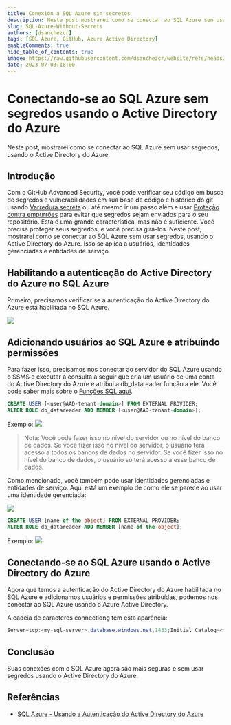 ```yaml
---
title: Conexión a SQL Azure sin secretos
description: Neste post mostrarei como se conectar ao SQL Azure sem usar segredos, usando o Active Directory do Azure.
slug: SQL-Azure-Without-Secrets
authors: [dsanchezcr]
tags: [SQL Azure, GitHub, Azure Active Directory]
enableComments: true
hide_table_of_contents: true
image: https://raw.githubusercontent.com/dsanchezcr/website/refs/heads/main/static/img/blog/2023-07-03-SQLAzureWithoutSecrets/SQLAzureWithoutSecrets.jpg
date: 2023-07-03T18:00
---
```

# Conectando-se ao SQL Azure sem segredos usando o Active Directory do Azure

Neste post, mostrarei como se conectar ao SQL Azure sem usar segredos, usando o Active Directory do Azure.

<!--truncate-->

## Introdução

Com o GitHub Advanced Security, você pode verificar seu código em busca de segredos e vulnerabilidades em sua base de código e histórico do git usando [Varredura secreta](https://docs.github.com/code-security/secret-scanning/about-secret-scanning) ou até mesmo ir um passo além e usar [Proteção contra empurrões](https://docs.github.com/enterprise-cloud@latest/code-security/secret-scanning/protecting-pushes-with-secret-scanning) para evitar que segredos sejam enviados para o seu repositório. Esta é uma grande característica, mas não é suficiente. Você precisa proteger seus segredos, e você precisa girá-los. Neste post, mostrarei como se conectar ao SQL Azure sem usar segredos, usando o Active Directory do Azure. Isso se aplica a usuários, identidades gerenciadas e entidades de serviço.

## Habilitando a autenticação do Active Directory do Azure no SQL Azure

Primeiro, precisamos verificar se a autenticação do Active Directory do Azure está habilitada no SQL Azure.

![](pathname:///img/blog/2023-07-03-SQLAzureWithoutSecrets/AADEnabledSQLServer.jpg)

## Adicionando usuários ao SQL Azure e atribuindo permissões

Para fazer isso, precisamos nos conectar ao servidor do SQL Azure usando o SSMS e executar a consulta a seguir que cria um usuário de uma conta do Active Directory do Azure e atribui a db_datareader função a ele. Você pode saber mais sobre o [Funções SQL aqui](https://learn.microsoft.com/sql/relational-databases/security/authentication-access/database-level-roles?view=sql-server-ver16#fixed-database-roles).

```sql
CREATE USER [<user@AAD-tenant-domain>] FROM EXTERNAL PROVIDER;
ALTER ROLE db_datareader ADD MEMBER [<user@AAD-tenant-domain>];
```

Exemplo:
![](pathname:///img/blog/2023-07-03-SQLAzureWithoutSecrets/AddingUser.jpg)

> Nota: Você pode fazer isso no nível do servidor ou no nível do banco de dados. Se você fizer isso no nível do servidor, o usuário terá acesso a todos os bancos de dados no servidor. Se você fizer isso no nível do banco de dados, o usuário só terá acesso a esse banco de dados.

Como mencionado, você também pode usar identidades gerenciadas e entidades de serviço. Aqui está um exemplo de como ele se parece ao usar uma identidade gerenciada:

![](pathname:///img/blog/2023-07-03-SQLAzureWithoutSecrets/ManagedIdentity.jpg)

```sql
CREATE USER [name-of-the-object] FROM EXTERNAL PROVIDER;
ALTER ROLE db_datareader ADD MEMBER [name-of-the-object];
```

Exemplo:
![](pathname:///img/blog/2023-07-03-SQLAzureWithoutSecrets/AddingManagedIdentity.jpg)

## Conectando-se ao SQL Azure usando o Active Directory do Azure

Agora que temos a autenticação do Active Directory do Azure habilitada no SQL Azure e adicionamos usuários e permissões atribuídas, podemos nos conectar ao SQL Azure usando o Azure Active Directory.

A cadeia de caracteres connectiong tem esta aparência:

```csharp
Server=tcp:<my-sql-server>.database.windows.net,1433;Initial Catalog=<my-database>;Authentication="Active Directory Integrated";
```

## Conclusão

Suas conexões com o SQL Azure agora são mais seguras e sem usar segredos usando o Active Directory do Azure.

## Referências

- [SQL Azure - Usando a Autenticação do Active Directory do Azure](https://learn.microsoft.com/azure/azure-sql/database/authentication-aad-overview)